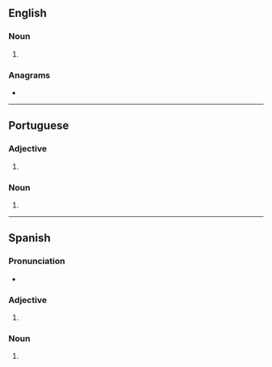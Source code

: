 {{also|Anglos|angļos}}
==English==

===Noun===
{{head|en|noun form}}

# {{plural of|en|anglo}}

===Anagrams===
* {{anagrams|en|a=aglnos|langos|logans|longas|slogan}}

----

==Portuguese==

===Adjective===
{{head|pt|adjective form|g=m-p}}

# {{pt-adj form of|anglo|m|pl}}

===Noun===
{{head|pt|noun form|g=m-p}}

# {{pt-noun form of|anglo|m|pl}}

----

==Spanish==

===Pronunciation===
* {{es-IPA}}

===Adjective===
{{head|es|adjective form|g=m-p}}

# {{es-adj form of|anglo|m|pl}}

===Noun===
{{head|es|noun plural form|g=m-p}}

# {{inflection of|es|anglo||m|p}}